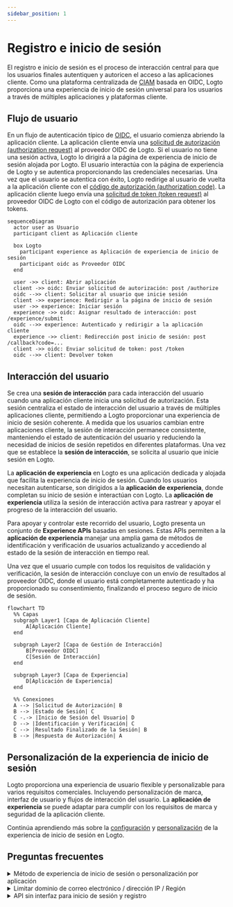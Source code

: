 ```yaml
---
sidebar_position: 1
---
```


# Registro e inicio de sesión

El registro e inicio de sesión es el proceso de interacción central para que los usuarios finales autentiquen y autoricen el acceso a las aplicaciones cliente. Como una plataforma centralizada de [CIAM](https://auth.wiki/iam) basada en OIDC, Logto proporciona una experiencia de inicio de sesión universal para los usuarios a través de múltiples aplicaciones y plataformas cliente.

## Flujo de usuario

En un flujo de autenticación típico de [OIDC](https://auth.wiki/openid-connect), el usuario comienza abriendo la aplicación cliente. La aplicación cliente envía una [solicitud de autorización (authorization request)](https://auth.wiki/authorization-request) al proveedor OIDC de Logto. Si el usuario no tiene una sesión activa, Logto lo dirigirá a la página de experiencia de inicio de sesión alojada por Logto. El usuario interactúa con la página de experiencia de Logto y se autentica proporcionando las credenciales necesarias. Una vez que el usuario se autentica con éxito, Logto redirige al usuario de vuelta a la aplicación cliente con el [código de autorización (authorization code)](https://auth.wiki/authorization-code-flow#how-does-authorization-code-flow-work). La aplicación cliente luego envía una [solicitud de token (token request)](https://auth.wiki/token-request) al proveedor OIDC de Logto con el código de autorización para obtener los tokens.

```mermaid
sequenceDiagram
  actor user as Usuario
  participant client as Aplicación cliente

  box Logto
    participant experience as Aplicación de experiencia de inicio de sesión
    participant oidc as Proveedor OIDC
  end

  user ->> client: Abrir aplicación
  client ->> oidc: Enviar solicitud de autorización: post /authorize
  oidc -->> client: Solicitar al usuario que inicie sesión
  client ->> experience: Redirigir a la página de inicio de sesión
  user ->> experience: Iniciar sesión
  experience ->> oidc: Asignar resultado de interacción: post /experience/submit
  oidc -->> experience: Autenticado y redirigir a la aplicación cliente
  experience ->> client: Redirección post inicio de sesión: post /callback?code=...
  client ->> oidc: Enviar solicitud de token: post /token
  oidc -->> client: Devolver token
```

## Interacción del usuario

Se crea una **sesión de interacción** para cada interacción del usuario cuando una aplicación cliente inicia una solicitud de autorización. Esta sesión centraliza el estado de interacción del usuario a través de múltiples aplicaciones cliente, permitiendo a Logto proporcionar una experiencia de inicio de sesión coherente. A medida que los usuarios cambian entre aplicaciones cliente, la sesión de interacción permanece consistente, manteniendo el estado de autenticación del usuario y reduciendo la necesidad de inicios de sesión repetidos en diferentes plataformas. Una vez que se establece la **sesión de interacción**, se solicita al usuario que inicie sesión en Logto.

La **aplicación de experiencia** en Logto es una aplicación dedicada y alojada que facilita la experiencia de inicio de sesión. Cuando los usuarios necesitan autenticarse, son dirigidos a la **aplicación de experiencia**, donde completan su inicio de sesión e interactúan con Logto. La **aplicación de experiencia** utiliza la sesión de interacción activa para rastrear y apoyar el progreso de la interacción del usuario.

Para apoyar y controlar este recorrido del usuario, Logto presenta un conjunto de **Experience APIs** basadas en sesiones. Estas APIs permiten a la **aplicación de experiencia** manejar una amplia gama de métodos de identificación y verificación de usuarios actualizando y accediendo al estado de la sesión de interacción en tiempo real.

Una vez que el usuario cumple con todos los requisitos de validación y verificación, la sesión de interacción concluye con un envío de resultados al proveedor OIDC, donde el usuario está completamente autenticado y ha proporcionado su consentimiento, finalizando el proceso seguro de inicio de sesión.

```mermaid
flowchart TD
  %% Capas
  subgraph Layer1 [Capa de Aplicación Cliente]
      A[Aplicación Cliente]
  end

  subgraph Layer2 [Capa de Gestión de Interacción]
      B[Proveedor OIDC]
      C[Sesión de Interacción]
  end

  subgraph Layer3 [Capa de Experiencia]
      D[Aplicación de Experiencia]
  end

  %% Conexiones
  A --> |Solicitud de Autorización| B
  B --> |Estado de Sesión| C
  C -.-> |Inicio de Sesión del Usuario| D
  D --> |Identificación y Verificación| C
  C --> |Resultado Finalizado de la Sesión| B
  B --> |Respuesta de Autorización| A
```

## Personalización de la experiencia de inicio de sesión

Logto proporciona una experiencia de usuario flexible y personalizable para varios requisitos comerciales. Incluyendo personalización de marca, interfaz de usuario y flujos de interacción del usuario. La **aplicación de experiencia** se puede adaptar para cumplir con los requisitos de marca y seguridad de la aplicación cliente.

Continúa aprendiendo más sobre la [configuración](/end-user-flows/sign-up-and-sign-in/sign-up) y [personalización](/customization) de la experiencia de inicio de sesión en Logto.

## Preguntas frecuentes

<details>
  <summary>Método de experiencia de inicio de sesión o personalización por aplicación</summary>

Para aplicaciones que requieren diferentes experiencias de inicio de sesión o personalización de marca, Logto también admite personalización por aplicación. Consulta la [configuración de la aplicación](/customization/match-your-brand/#app-specific-branding) para más detalles.

</details>
<details>
  <summary>Limitar dominio de correo electrónico / dirección IP / Región</summary>

Para el control de acceso basado en atributos, por ejemplo, limitar el inicio de sesión basado en el dominio de correo electrónico, dirección IP o región, puedes usar la función de [Reclamos de token personalizados](/developers/custom-token-claims/) en Logto para rechazar o permitir solicitudes de autorización basadas en los atributos del usuario.

</details>
<details>
  <summary>API sin interfaz para inicio de sesión y registro</summary>

Actualmente, Logto no proporciona una API sin interfaz para inicio de sesión y registro. Sin embargo, puedes traer tu propia interfaz de inicio de sesión usando la [Trae tu propia interfaz](/customization/bring-your-ui/) para personalizar la experiencia de inicio de sesión y registro.

</details>
